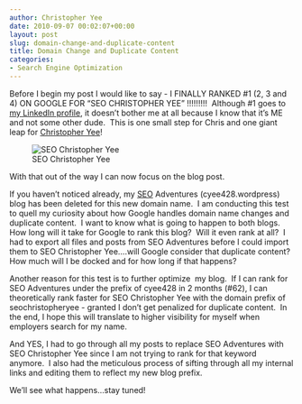 ```yaml
---
author: Christopher Yee
date: 2010-09-07 00:02:07+00:00
layout: post
slug: domain-change-and-duplicate-content
title: Domain Change and Duplicate Content
categories:
- Search Engine Optimization
---
```


Before I begin my post I would like to say - I FINALLY RANKED #1 (2, 3 and 4) ON GOOGLE FOR "SEO CHRISTOPHER YEE" !!!!!!!!!  Although #1 goes to [my LinkedIn profile](http://www.linkedin.com/in/seochrisyee), it doesn't bother me at all because I know that it's ME and not some other dude.  This is one small step for Chris and one giant leap for [Christopher Yee](http://www.christopheryee.org)!

![SEO Christopher Yee](/images/seochristopheryee1.jpg)

With that out of the way I can now focus on the blog post.



If you haven't noticed already, my [SEO](http://www.christopheryee.org/category/search-engine-optimization/) Adventures (cyee428.wordpress) blog has been deleted for this new domain name.  I am conducting this test to quell my curiosity about how Google handles domain name changes and duplicate content.  I want to know what is going to happen to both blogs.  How long will it take for Google to rank this blog?  Will it even rank at all?  I had to export all files and posts from SEO Adventures before I could import them to SEO Christopher Yee....will Google consider that duplicate content?  How much will I be docked and for how long if that happens?

Another reason for this test is to further optimize  my blog.  If I can rank for SEO Adventures under the prefix of cyee428 in 2 months (#62), I can theoretically rank faster for SEO Christopher Yee with the domain prefix of seochristopheryee - granted I don't get penalized for duplicate content.  In the end, I hope this will translate to higher visibility for myself when employers search for my name.

And YES, I had to go through all my posts to replace SEO Adventures with SEO Christopher Yee since I am not trying to rank for that keyword anymore.  I also had the meticulous process of sifting through all my internal links and editing them to reflect my new blog prefix.

We'll see what happens...stay tuned!
